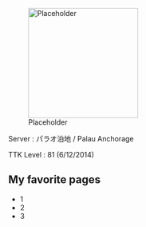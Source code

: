 [[File:Placeholder|thumb|220px]]

Server : パラオ泊地 / Palau Anchorage

TTK Level : 81 (6/12/2014)

==My favorite pages==

* 1
* 2
* 3